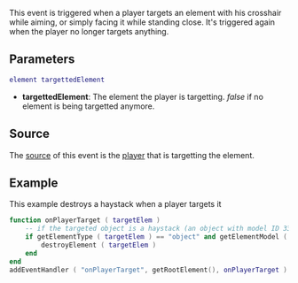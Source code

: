 
{{Server event}}
This event is triggered when a player targets an element with his crosshair while aiming, or simply facing it while standing close. It's triggered again when the player no longer targets anything.

==Parameters==
<syntaxhighlight lang="lua">
element targettedElement
</syntaxhighlight> 

*'''targettedElement''': The element the player is targetting. ''false'' if no element is being targetted anymore.

<!-- Add the event's source in the section below -->
==Source==
The [[/event_system#Event_source.md|source]] of this event is the [[/player.md|player]] that is targetting the element.

==Example== 
<section name="Server" class="server" show="true">
This example destroys a haystack when a player targets it
<syntaxhighlight lang="lua">
function onPlayerTarget ( targetElem )
    -- if the targeted object is a haystack (an object with model ID 3374) remove it from the game
    if getElementType ( targetElem ) == "object" and getElementModel ( targetElem ) == 3374 then
        destroyElement ( targetElem )
    end
end
addEventHandler ( "onPlayerTarget", getRootElement(), onPlayerTarget )    -- add above function as handler for targeting event
</syntaxhighlight>
</section>


{{See also/Server event|Player events}}